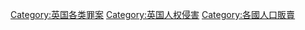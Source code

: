 {{main|{{link-en|英國人口販賣|Human trafficking in the United Kingdom}}}}
[[Category:英国各类罪案|Category:英国各类罪案]]
[[Category:英国人权侵害|Category:英国人权侵害]]
[[Category:各國人口販賣|Category:各國人口販賣]]